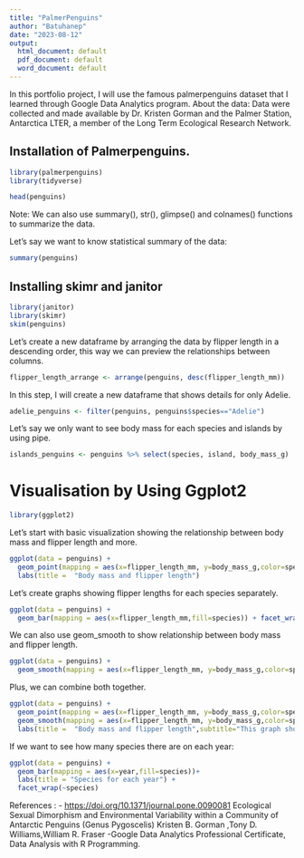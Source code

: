 ---
title: "PalmerPenguins"
author: "Batuhanep"
date: "2023-08-12"
output:
  html_document: default
  pdf_document: default
  word_document: default
---

In this portfolio project, I will use the famous palmerpenguins dataset that I learned through Google Data Analytics program. 
About the data: Data were collected and made available by Dr. Kristen Gorman and the Palmer Station, Antarctica LTER, a member of the Long Term Ecological Research Network.

## Installation of Palmerpenguins.

```{r}
library(palmerpenguins)
library(tidyverse)
```

```{r}
head(penguins)
```

Note: We can also use summary(), str(), glimpse() and colnames() functions to summarize the data.

Let's say we want to know statistical summary of the data:

```{r}
summary(penguins)
```

## Installing skimr and janitor

```{r}
library(janitor)
library(skimr)
skim(penguins)
```

Let's create a new dataframe by arranging the data by flipper length in a descending order, this way we can preview the relationships between columns.

```{r}
flipper_length_arrange <- arrange(penguins, desc(flipper_length_mm))
```

In this step, I will create a new dataframe that shows details for only Adelie.

```{r}
adelie_penguins <- filter(penguins, penguins$species=="Adelie")
```

Let's say we only want to see body mass for each species and islands by using pipe.

```{r pipe}
islands_penguins <- penguins %>% select(species, island, body_mass_g)
```

# Visualisation by Using Ggplot2

```{r}
library(ggplot2)
```

Let's start with basic visualization showing the relationship between body mass and flipper length and more.

```{r}
ggplot(data = penguins) +
  geom_point(mapping = aes(x=flipper_length_mm, y=body_mass_g,color=species))+
  labs(title =  "Body mass and flipper length")
```

Let's create graphs showing flipper lengths for each species separately.

```{r}
ggplot(data = penguins) +
  geom_bar(mapping = aes(x=flipper_length_mm,fill=species)) + facet_wrap(~species)
```

We can also use geom_smooth to show relationship between body mass and flipper length.

```{r}
ggplot(data = penguins) +
  geom_smooth(mapping = aes(x=flipper_length_mm, y=body_mass_g,color=species))
```

Plus, we can combine both together.

```{r}
ggplot(data = penguins) +
  geom_point(mapping = aes(x=flipper_length_mm, y=body_mass_g,color=species)) +
  geom_smooth(mapping = aes(x=flipper_length_mm, y=body_mass_g,color=species)) +
  labs(title =  "Body mass and flipper length",subtitle="This graph shows the relationship between body mass and flipper length for each species") 
```

If we want to see how many species there are on each year:

```{r}
ggplot(data = penguins) +
  geom_bar(mapping = aes(x=year,fill=species))+
  labs(title = "Species for each year") +
  facet_wrap(~species)
```

References : - <https://doi.org/10.1371/journal.pone.0090081> Ecological Sexual Dimorphism and Environmental Variability within a Community of Antarctic Penguins (Genus Pygoscelis) Kristen B. Gorman ,Tony D. Williams,William R. Fraser -Google Data Analytics Professional Certificate, Data Analysis with R Programming.
